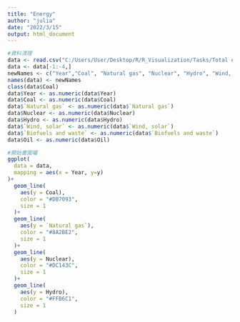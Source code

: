 ```yaml
---
title: "Energy"
author: "julia"
date: "2022/3/15"
output: html_document
---
```


```r
#資料清理
data <- read.csv("C:/Users/User/Desktop/R/R_Visualization/Tasks/Total energy supply (TES) by source - World.csv")
data <- data[-1:-4,]
newNames <- c("Year","Coal", "Natural gas", "Nuclear", "Hydro", "Wind, solar", "Biofuels and waste", "Oil", "Units")
names(data) <- newNames
class(data$Coal)
data$Year <- as.numeric(data$Year)
data$Coal <- as.numeric(data$Coal)
data$`Natural gas` <- as.numeric(data$`Natural gas`)
data$Nuclear <- as.numeric(data$Nuclear)
data$Hydro <- as.numeric(data$Hydro)
data$`Wind, solar` <- as.numeric(data$`Wind, solar`)
data$`Biofuels and waste` <- as.numeric(data$`Biofuels and waste`)
data$Oil <- as.numeric(data$Oil)
```

```r
#開始畫圖囉
ggplot(
  data = data,
  mapping = aes(x = Year, y=y)
)+
  geom_line(
    aes(y = Coal),
    color = "#DB7093",
    size = 1
  )+
  geom_line(
    aes(y = `Natural gas`),
    color = "#8A2BE2",
    size = 1
  )+
  geom_line(
    aes(y = Nuclear),
    color = "#DC143C",
    size = 1
  )+
  geom_line(
    aes(y = Hydro),
    color = "#FFB6C1",
    size = 1
  )
```
















